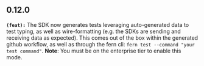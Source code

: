 ## 0.12.0
**`(feat):`** The SDK now generates tests leveraging auto-generated data to test typing, as well as wire-formatting (e.g. the SDKs are sending and receiving data as expected). This comes out of the box within the generated github workflow, as well as through the fern cli: `fern test --command "your test command"`.
  **Note**: You must be on the enterprise tier to enable this mode.


